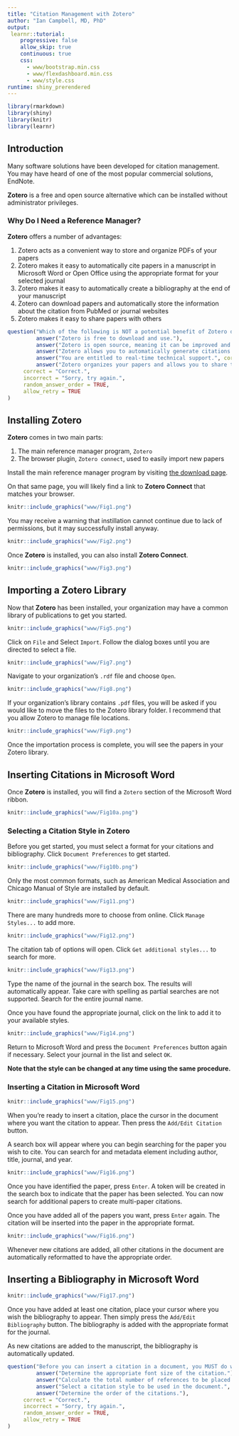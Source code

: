 ```yaml
---
title: "Citation Management with Zotero"
author: "Ian Campbell, MD, PhD"
output: 
 learnr::tutorial:
    progressive: false
    allow_skip: true
    continuous: true
    css:
      - www/bootstrap.min.css
      - www/flexdashboard.min.css
      - www/style.css
runtime: shiny_prerendered
---
```


```r
library(rmarkdown)
library(shiny)
library(knitr)
library(learnr)
```

## __Introduction__

Many software solutions have been developed for citation management. You may have heard of one of the most popular commercial solutions, EndNote.

__Zotero__ is a free and open source alternative which can be installed without administrator privileges.

### __Why Do I Need a Reference Manager?__

__Zotero__ offers a number of advantages:
 
1. Zotero acts as a convenient way to store and organize PDFs of your papers
2. Zotero makes it easy to automatically cite papers in a manuscript in Microsoft Word or Open Office using the appropriate format for your selected journal
3. Zotero makes it easy to automatically create a bibliography at the end of your manuscript
4. Zotero can download papers and automatically store the information about the citation from PubMed or journal websites
4. Zotero makes it easy to share papers with others

```r
question("Which of the following is NOT a potential benefit of Zotero discussed above?",
         answer("Zotero is free to download and use."),
         answer("Zotero is open source, meaning it can be improved and extended by people around the world.", message = "That's a _ratio_ variable."),
         answer("Zotero allows you to automatically generate citations and bibliographies."),
         answer("You are entitled to real-time technical support.", correct = TRUE),
         answer("Zotero organizes your papers and allows you to share them with others."),
     correct = "Correct.",
     incorrect = "Sorry, try again.",
     random_answer_order = TRUE,
     allow_retry = TRUE
)
```

## __Installing Zotero__
__Zotero__ comes in two main parts:

1. The main reference manager program, `Zotero`
2. The browser plugin, `Zotero connect`, used to easily import new papers

Install the main reference manager program by visiting [the download page](https://www.zotero.org/download/).

On that same page, you will likely find a link to __Zotero Connect__ that matches your browser. 

```r
knitr::include_graphics("www/Fig1.png")
```

You may receive a warning that instillation cannot continue due to lack of permissions, but it may successfully install anyway. 

```r
knitr::include_graphics("www/Fig2.png")
```

Once __Zotero__ is installed, you can also install __Zotero Connect__. 

```r
knitr::include_graphics("www/Fig3.png")
```

## __Importing a Zotero Library__
Now that __Zotero__ has been installed, your organization may have a common library of publications to get you started. 

```r
knitr::include_graphics("www/Fig5.png")
```

Click on `File` and Select `Import`. Follow the dialog boxes until you are directed to select a file. 

```r
knitr::include_graphics("www/Fig7.png")
```

Navigate to your organization's `.rdf` file and choose `Open`. 

```r
knitr::include_graphics("www/Fig8.png")
```

If your organization's library contains `.pdf` files, you will be asked if you would like to move the files to the Zotero library folder. I recommend that you allow Zotero to manage file locations. 

```r
knitr::include_graphics("www/Fig9.png")
```

Once the importation process is complete, you will see the papers in your Zotero library.

## __Inserting Citations in Microsoft Word__

Once __Zotero__ is installed, you will find a `Zotero` section of the Microsoft Word ribbon.

```r
knitr::include_graphics("www/Fig10a.png")
```

### __Selecting a Citation Style in Zotero__

Before you get started, you must select a format for your citations and bibliography. Click `Document Preferences` to get started.

```r
knitr::include_graphics("www/Fig10b.png")
```

Only the most common formats, such as American Medical Association and Chicago Manual of Style are installed by default.

```r
knitr::include_graphics("www/Fig11.png")
```

There are many hundreds more to choose from online. Click `Manage Styles...` to add more.

```r
knitr::include_graphics("www/Fig12.png")
```

The citation tab of options will open. Click `Get additional styles...` to search for more.

```r
knitr::include_graphics("www/Fig13.png")
```

Type the name of the journal in the search box. The results will automatically appear. Take care with spelling as partial searches are not supported. Search for the entire journal name. 

Once you have found the appropriate journal, click on the link to add it to your available styles.

```r
knitr::include_graphics("www/Fig14.png")
```

Return to Microsoft Word and press the `Document Preferences` button again if necessary. Select your journal in the list and select `OK`. 

__Note that the style can be changed at any time using the same procedure.__

### __Inserting a Citation in Microsoft Word__

```r
knitr::include_graphics("www/Fig15.png")
```

When you're ready to insert a citation, place the cursor in the document where you want the citation to appear. Then press the `Add/Edit Citation` button.

A search box will appear where you can begin searching for the paper you wish to cite. You can search for and metadata element including author, title, journal, and year. 

```r
knitr::include_graphics("www/Fig16.png")
```

Once you have identified the paper, press `Enter`. A token will be created in the search box to indicate that the paper has been selected. You can now search for additional papers to create multi-paper citations. 

Once you have added all of the papers you want, press `Enter` again. The citation will be inserted into the paper in the appropriate format.

```r
knitr::include_graphics("www/Fig16.png")
```

Whenever new citations are added, all other citations in the document are automatically reformatted to have the appropriate order. 

## __Inserting a Bibliography in Microsoft Word__

```r
knitr::include_graphics("www/Fig17.png")
```

Once you have added at least one citation, place your cursor where you wish the bibliography to appear. Then simply press the `Add/Edit Bibliography` button. The bibliography is added with the appropriate format for the journal. 

As new citations are added to the manuscript, the bibliography is automatically updated. 

```r
question("Before you can insert a citation in a document, you MUST do which of the following?",
         answer("Determine the appropriate font size of the citation."),
         answer("Calculate the total number of references to be placed in the document."),
         answer("Select a citation style to be used in the document.", correct = TRUE),
         answer("Determine the order of the citations."),
     correct = "Correct.",
     incorrect = "Sorry, try again.",
     random_answer_order = TRUE,
     allow_retry = TRUE
)
```